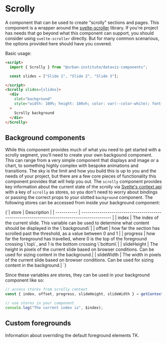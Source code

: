 
<Meta component={Stories.Scrolly} of={Stories} />

# Scrolly

A component that can be used to create "scrolly" sections and pages. This component is a wrapper around the [svelte-scroller](https://github.com/sveltejs/svelte-scroller) library. If you're project has needs that go beyond what this component can support, you should consider using `svelte-scroller` directly. But for many common scenarious, the options provided here should have you covered.

Basic usage:
```html
<script>
  import { Scrolly } from "@urban-institute/dataviz-components";

  const slides = ["Slide 1", "Slide 2", "Slide 3"];

</script>
<Scrolly slides={slides}>
  <div
    slot="background"
    style="width: 100%; height: 100vh; color: var(--color-white); font-weight: var(--font-weight-bold); background: var(--color-blue); display: flex; align-items: center; justify-content: center;"
  >
    Scrolly background
  </div>
</Scrolly>
````

<Story of={Stories.Default} />
<Controls />

## Background components

While this component provides much of what you need to get started with a scrolly segment, you'll need to create your own backgound component. This can range from a very simple component that displays and image or a chart, to something highly complex with bespoke animations and transitions. The sky is the limit and how you build this is up to you and the needs of your project, but there are a few core pieces of functionality this component provides that will help you out. The `scrolly` component provides key information about the current state of the scrolly via [Svelte's context api](https://svelte.dev/docs/svelte#setcontext) with a key of `scrolly` as stores, so you don't need to worry about bindings or passing the correct props to your slotted `background` component. The following stores can be accessed from inside your background component:

<Markdown>
{`| store  | Description                                                                                   |
| ----------- | --------------------------------------------------------------------------------------------- |
| index       | The index of the current slide. This variable can be used to determine what content should be displayed in the \`background\`|
| offset      | how far the section has scrolled past the threshold, as a value between 0 and 1 |
| progress |   how far the foreground has travelled, where 0 is the top of the foreground crossing \`top\`, and 1 is the bottom crossing \`bottom\`|
| slideHeight | The height in pixels of the current slide based on browser conditions. Can be used for sizing content in the background.|
| slideWidth | The width in pixels of the current slide based on browser conditions. Can be used for sizing content in the background.|
`}
</Markdown>

Since these variables are stores, they can be used in your background component like so:

```JavaScript
// access stores from scrolly context
const { index, offset, progress, slideHeight, slideWidth } = getContext("scrolly");

// use stores in your component
console.log("The current index is", $index);

```

## Custom foregrounds

Information about overriding the default foreground elements TK.
